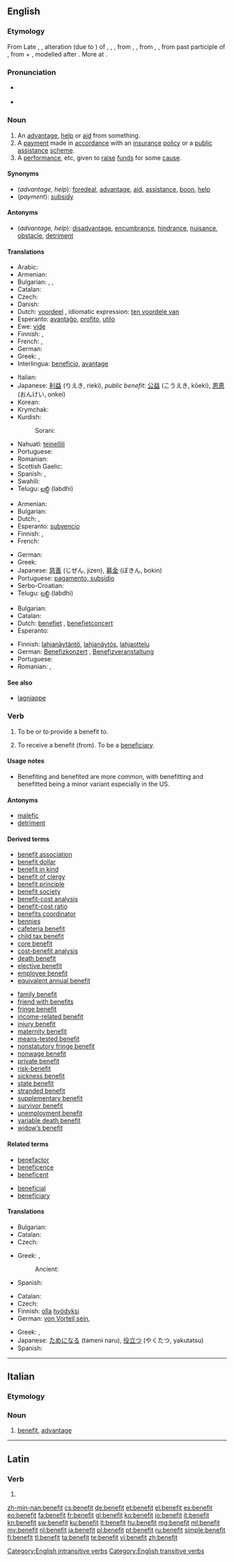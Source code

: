 ==English==

===Etymology===
From Late {{etyl|enm}} {{term|benefytt|lang=enm}}, {{term|benefett|lang=enm}}, alteration (due to {{etyl|la|-}} {{term|bene-|lang=la}}) of {{etyl|enm}} {{term|benfet|lang=enm}}, {{term|bienfet|lang=enm}}, {{term|bienfait||good or noble deed|lang=enm}}, from {{etyl|xno}} {{term|benfet||well-done|lang=xno}}, {{etyl|frm}} {{term|bienfait|lang=frm}}, from {{etyl|fro}} {{term|bienfet|lang=fro}}, {{term|bienfait||foredeal, favour|lang=fro}}, from past participle of {{etyl|fro}} {{term|bienfaire||to do good, do well|lang=fro}}, from {{term|bien||well|lang=fro}} + {{term|faire||to do|lang=fro}}, modelled after {{etyl|la|-}} {{term|benefactum||good deed|lang=la}}. More at {{l|en|benefactor}}.

===Pronunciation===
* {{a|US}} {{IPA|/ˈbɛn.ə.fɪt/}}
* {{audio|en-us-benefit.ogg|Audio (US)}}

===Noun===
{{en-noun}}

# An [[advantage]], [[help]] or [[aid]] from something.
# A [[payment]] made in [[accordance]] with an [[insurance]] [[policy]] or a [[public]] [[assistance]] [[scheme]].
# A [[performance]], etc, given to [[raise]] [[fund]]s for some [[cause]].

====Synonyms====
* (''advantage, help''): [[foredeal]], [[advantage]], [[aid]], [[assistance]], [[boon]], [[help]]
* (''payment''): [[subsidy]]

====Antonyms====
* (''advantage, help''): [[disadvantage]], [[encumbrance]], [[hindrance]], [[nuisance]], [[obstacle]], [[detriment]]

====Translations====
{{trans-top|advantage, help or aid}}
* Arabic: {{t|ar|إستفاده}}
* Armenian: {{t-|hy|օգուտ|tr=ògut}}
* Bulgarian: {{t|bg|полза|f}},  {{t|bg|изгода|f}},  {{t+|bg|доход|m}}
* Catalan: {{t|ca|benefici|m}}
* Czech: {{t-|cs|výhoda|f}}
* Danish: {{tø|da|hjælp}}
* Dutch: [[voordeel]] {{n}}, idiomatic expression: [[ten voordele van]]
* Esperanto: [[avantaĝo]], [[profito]], [[utilo]]
* Ewe: [[viɖe]]
* Finnish: {{t+|fi|etu}}, {{t+|fi|hyöty}}
* French: {{t+|fr|avantage|m}}, {{t+|fr|bénéfice|m}}
* German: {{t+|de|Vorteil|m}}
* Greek: {{t+|el|όφελος|n|tr=ófelos}}, {{t|el|ωφέλεια|f|tr=oféleia}}
* Interlingua: [[beneficio]], [[avantage]]
{{trans-mid}}
* Italian: {{t+|it|beneficio|m}}
* Japanese: [[利益]] (りえき, rieki), ''public benefit'': [[公益]] (こうえき, kōeki), [[恩恵]] (おんけい, onkei)
* Korean: {{t|ko|이익|tr=iik|sc=Kore}}
* Krymchak: {{tø|jct|мефе|tr=mefe}}
* Kurdish:
*: Sorani: {{t|ku|سوود|tr=sood|sc=ku-Arab}}
* Nahuatl: [[teinellili]]
* Portuguese: {{t+|pt|benefício}}
* Romanian: {{t|ro|avantaj|n}}
* Scottish Gaelic: {{t|gd|prothaid|f}}
* Spanish: {{t+|es|beneficio}}, {{t+|es|ventaja}}
* Swahili: {{t+|sw|manufaa|xs=Swahili}}
* Telugu: [[లబ్ధి]] (labdhi)
{{trans-bottom}}

{{trans-top|payment, subsidy}}
* Armenian: {{t-|hy|նպաստ|tr=npast}}
* Bulgarian: {{t|bg|социална помощ}}
* Dutch: {{t+|nl|uitkering}}, {{t+|nl|subsidie|f}}
* Esperanto: [[subvencio]]
* Finnish: {{t-|fi|avustus}}, {{t+|fi|korvaus}}
* French: {{t+|fr|subvention|f}}
{{trans-mid}}
* German: {{t+|de|Leistung|f}}
* Greek: {{t+|el|επίδομα|n|tr=epídoma}}
* Japanese: [[慈善]] (じぜん, jizen), [[募金]] (ぼきん, bokin)
* Portuguese: [[pagamento, subsídio]]
* Serbo-Croatian: {{t|sh|subvencija|xs=Serbo-Croatian}}
* Telugu: [[లబ్ధి]] (labdhi)
{{trans-bottom}}

{{trans-top|performance given to raise funds}}
* Bulgarian: {{t|bg|бенефис|m}}
* Catalan: {{t|ca|benefici|m}}
* Dutch: [[benefiet]] {{m}}, [[benefietconcert]] {{n}}
* Esperanto: {{t-|eo|benefico|xs=Esperanto}}
{{trans-mid}}
* Finnish: [[lahjanäytäntö]], [[lahjanäytös]], [[lahjaottelu]]
* German: [[Benefizkonzert]] {{n}}, [[Benefizveranstaltung]] {{f}}
* Portuguese: {{t+|pt|beneficente}}
* Romanian: {{t|ro|beneficiu|n}}, {{t|ro|beneficii|n|p}}
{{trans-bottom}}

====See also====
* [[lagniappe]]

===Verb===
{{en-verb|benefits|'''[[benefiting]]''' or '''[[benefitting]]'''|'''[[benefited]]''' or '''[[benefitted]]'''|'''[[benefited]]''' or '''[[benefitted]]'''}}

# {{transitive}} To be or to provide a benefit to.
# {{intransitive}} To receive a benefit (from). To be a [[beneficiary]].

====Usage notes====
* Benefiting and benefited are more common, with benefitting and benefitted being a minor variant especially in the US.

====Antonyms====
* [[malefic]]
* [[detriment]]

====Derived terms====
{{rel-top|terms derived from "benefit"}}
* [[benefit association]]
* [[benefit dollar]]
* [[benefit in kind]]
* [[benefit of clergy]]
* [[benefit principle]]
* [[benefit society]]
* [[benefit-cost analysis]]
* [[benefit-cost ratio]]
* [[benefits coordinator]]
* [[bennies]]
* [[cafeteria benefit]]
* [[child tax benefit]]
* [[core benefit]]
* [[cost-benefit analysis]]
* [[death benefit]]
* [[elective benefit]]
* [[employee benefit]]
* [[equivalent annual benefit]]
{{rel-mid}}
* [[family benefit]]
* [[friend with benefits]]
* [[fringe benefit]]
* [[income-related benefit]]
* [[injury benefit]]
* [[maternity benefit]]
* [[means-tested benefit]]
* [[nonstatutory fringe benefit]]
* [[nonwage benefit]]
* [[private benefit]]
* [[risk-benefit]]
* [[sickness benefit]]
* [[state benefit]]
* [[stranded benefit]]
* [[supplementary benefit]]
* [[survivor benefit]]
* [[unemployment benefit]]
* [[variable death benefit]]
* [[widow’s benefit]]
{{rel-bottom}}

====Related terms====
{{rel-top|terms related to "benefit"}}
* [[benefactor]]
* [[beneficence]]
* [[beneficent]]
{{rel-mid}}
* [[beneficial]]
* [[beneficiary]]
{{rel-bottom}}

====Translations====
{{trans-top|be or provide a benefit to}}
* Bulgarian: {{t|bg|ползвам някого}}
* Catalan: {{t|ca|beneficiar}}
* Czech: {{t-|cs|prospět}}
{{trans-mid}}
* Greek: {{t+|el|ωφελώ|tr=ofeló}}, {{t|el|ευεργετώ|tr=evergetó}}
*: Ancient: {{tø|grc|ἀγαθοποιέω|tr=agathopoieō|sc=polytonic}}
* Spanish: {{t|es|beneficiar}}
{{trans-bottom}}

{{trans-top|be or provide a benefit}}
* Catalan: {{t|ca|beneficiar}}
* Czech: {{t-|cs|prospět}}
* Finnish: [[olla]] [[hyödyksi]]
* German: [[von Vorteil sein]], {{t|de|profitieren}}
{{trans-mid}}
* Greek: {{t+|el|ωφελούμαι|tr=ofeloúmai}}, {{t|el|ευεργετούμαι|tr=evergetoúmai}}
* Japanese: [[ためになる]] (tameni naru), [[役立つ]] (やくたつ, yakutatsu)
* Spanish: {{t|es|beneficiar}}
{{trans-bottom}}

[[Category:English intransitive verbs]]
[[Category:English transitive verbs]]

----

==Italian==

===Etymology===
{{etyl|en|it}}

===Noun===
{{head|it|noun|g=m}} {{inv}}

# [[#English|benefit]], [[advantage]]

----

==Latin==

===Verb===
{{la-verb-form|benefit}}

# {{conjugation of|benefacio|benefaciō|3|s|pres|pass|ind|lang=la}}

[[zh-min-nan:benefit]]
[[cs:benefit]]
[[de:benefit]]
[[et:benefit]]
[[el:benefit]]
[[es:benefit]]
[[eo:benefit]]
[[fa:benefit]]
[[fr:benefit]]
[[gl:benefit]]
[[ko:benefit]]
[[io:benefit]]
[[it:benefit]]
[[kn:benefit]]
[[sw:benefit]]
[[ku:benefit]]
[[lt:benefit]]
[[hu:benefit]]
[[mg:benefit]]
[[ml:benefit]]
[[my:benefit]]
[[nl:benefit]]
[[ja:benefit]]
[[pl:benefit]]
[[pt:benefit]]
[[ru:benefit]]
[[simple:benefit]]
[[fi:benefit]]
[[tl:benefit]]
[[ta:benefit]]
[[te:benefit]]
[[vi:benefit]]
[[zh:benefit]]